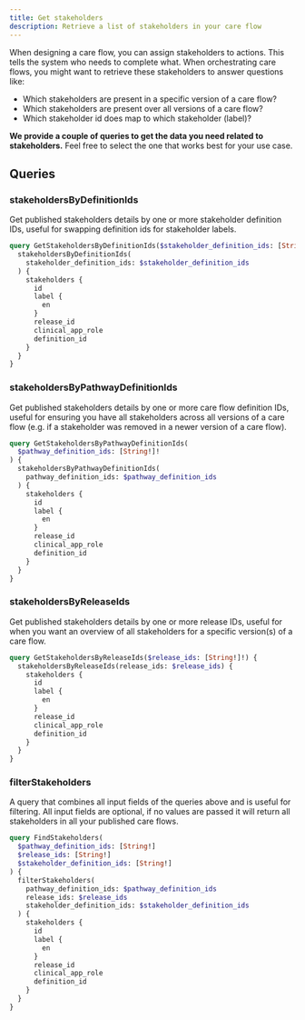 ```yaml
---
title: Get stakeholders
description: Retrieve a list of stakeholders in your care flow
---
```


When designing a care flow, you can assign stakeholders to actions. This tells the system who needs to complete what. When orchestrating care flows, you might want to retrieve these stakeholders to answer questions like:

- Which stakeholders are present in a specific version of a care flow?
- Which stakeholders are present over all versions of a care flow?
- Which stakeholder id does map to which stakeholder (label)?

**We provide a couple of queries to get the data you need related to stakeholders.** Feel free to select the one that works best for your use case.

## Queries

### stakeholdersByDefinitionIds

Get published stakeholders details by one or more stakeholder definition IDs, useful for swapping definition ids for stakeholder labels.

```graphql
query GetStakeholdersByDefinitionIds($stakeholder_definition_ids: [String!]!) {
  stakeholdersByDefinitionIds(
    stakeholder_definition_ids: $stakeholder_definition_ids
  ) {
    stakeholders {
      id
      label {
        en
      }
      release_id
      clinical_app_role
      definition_id
    }
  }
}
```

### stakeholdersByPathwayDefinitionIds

Get published stakeholders details by one or more care flow definition IDs, useful for ensuring you have all stakeholders across all versions of a care flow (e.g. if a stakeholder was removed in a newer version of a care flow).

```graphql
query GetStakeholdersByPathwayDefinitionIds(
  $pathway_definition_ids: [String!]!
) {
  stakeholdersByPathwayDefinitionIds(
    pathway_definition_ids: $pathway_definition_ids
  ) {
    stakeholders {
      id
      label {
        en
      }
      release_id
      clinical_app_role
      definition_id
    }
  }
}
```

### stakeholdersByReleaseIds

Get published stakeholders details by one or more release IDs, useful for when you want an overview of all stakeholders for a specific version(s) of a care flow.

```graphql
query GetStakeholdersByReleaseIds($release_ids: [String!]!) {
  stakeholdersByReleaseIds(release_ids: $release_ids) {
    stakeholders {
      id
      label {
        en
      }
      release_id
      clinical_app_role
      definition_id
    }
  }
}
```

### filterStakeholders

A query that combines all input fields of the queries above and is useful for filtering. All input fields are optional, if no values are passed it will return all stakeholders in all your published care flows.

```graphql
query FindStakeholders(
  $pathway_definition_ids: [String!]
  $release_ids: [String!]
  $stakeholder_definition_ids: [String!]
) {
  filterStakeholders(
    pathway_definition_ids: $pathway_definition_ids
    release_ids: $release_ids
    stakeholder_definition_ids: $stakeholder_definition_ids
  ) {
    stakeholders {
      id
      label {
        en
      }
      release_id
      clinical_app_role
      definition_id
    }
  }
}
```
